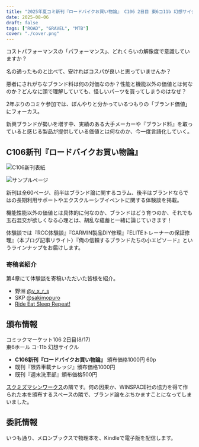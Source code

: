 ```yaml
---
title: "2025年夏コミ新刊『ロードバイクお買い物論』 C106 2日目 東6コ11b 幻想サイクル"
date: 2025-08-06
draft: false
tags: ["ROAD", "GRAVEL", "MTB"]
cover: "./cover.png"
---
```


コストパフォーマンスの「パフォーマンス」、どれくらいの解像度で意識していますか？

名の通ったものと比べて、安ければコスパが良いと思っていませんか？

悪者にされがちなブランド料は何の対価なのか？性能と機能以外の価値とは何なのか？どんなに頭で理解していても、怪しいパーツを買ってしまうのはなぜ？

2年ぶりのコミケ参加では、ぼんやりと分かっているつもりの「ブランド価値」にフォーカス。

新興ブランドが勢いを増す中、実績のある大手メーカーや『ブランド料』を取っていると感じる製品が提供している価値とは何なのか、今一度言語化していく。

## C106新刊『ロードバイクお買い物論』

![C106新刊表紙](./cover.png)

![サンプルページ](./blog-sample.png)

新刊は全60ページ、前半はブランド論に関するコラム、後半はブランドならではの長期利用サポートやエクスクルーシブイベントに関する体験談を掲載。

機能性能以外の価値とは具体的に何なのか、ブランドはどう育つのか、それでも玉石混交が欲しくなる心理とは、胡乱な蘊蓄と一緒に論じていきます！

体験談では『RCC体験談』『GARMIN製品DIY修理』『ELITEトレーナーの保証修理』（本ブログ記事リライト）『俺の信頼するブランドたちの小エピソード』というラインナップをお届けします。

### 寄稿者紹介

第4章にて体験談を寄稿いただいた皆様を紹介。

- 野洲 [@v_x_r_s](https://x.com/v_x_r_s)
- SKP [@sakimopuro](https://x.com/sakimopuro)
- [Ride Eat Sleep Repeat!](https://note.com/bikes)

## 頒布情報

コミックマーケット106 2日目(8/17)\
東6ホール コ-11b 幻想サイクル

- **C106新刊『ロードバイクお買い物論』** 頒布価格1000円 60p
- 既刊『限界車載ナレッジ』頒布価格1000円
- 既刊『週末洗車部』頒布価格500円

[スクミズマシンワークス](https://skmzlog.com/c106-carbon-frame-engineering/)の隣です。何の因果か、WINSPACE社の協力を得て作られた本を頒布するスペースの隣で、ブランド論をぶちかますことになってしまいました。

## 委託情報

いつも通り、メロンブックスで物理本を、Kindleで電子版を配信します。

<LinkCard url="https://www.melonbooks.co.jp/detail/detail.php?product_id=3163402" />
